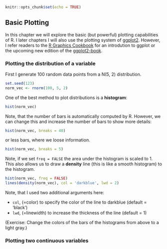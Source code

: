 ```r
knitr::opts_chunk$set(echo = TRUE)
```

## Basic Plotting

In this chapter we will explore the basic (but powerful) plotting capabilities of R. 
I later chapters I will also use the plotting system of [ggplot2](https://cran.r-project.org/web/packages/ggplot2/index.html). 
However, I refer readers to the [R Graphics Cookbook](http://www.cookbook-r.com/Graphs/) for an introdution to ggplot or the upcoming new edition of the [ggplot2-book](https://github.com/hadley/ggplot2-book).


### Plotting the distribution of a variable

First I generate 100 random data points from a N(5, 2) distribution.

```r
set.seed(123)
norm_vec <- rnorm(100, 5, 2)
```

One of the best method to plot distributions is a **histogram**:

```r
hist(norm_vec)
```

Note, that the number of bars is automatically computed by R.
However, we can change this and increase the number of bars to show more details:

```r
hist(norm_vec, breaks = 40)
```

or less bars, where we loose information.

```r
hist(norm_vec, breaks = 5)
```


Note, if we set `freq = FALSE` the area under the histogram is scaled to 1. 
This also allows us to draw a **density** line (this is like a smooth histogram) to the histogram.

```r
hist(norm_vec, freq = FALSE)
lines(density(norm_vec), col = 'darkblue', lwd = 2)
```

Note, that I used two additional arguments here:

* `col`, (=color) to specify the color of the line to darkblue (default = 'black') 
* ` lwd`, (=linewidth) to increase the thickness of the line (default = 1)

(Exercise: Change the colors of the bars of the histograms from above to a light gray.)

### Plotting two continuous variables



